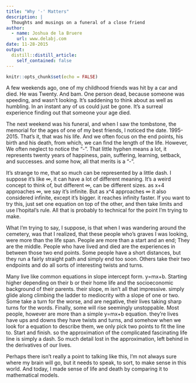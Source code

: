 ```yaml
---
title: "Why '-' Matters"
description: |
  Thoughts and musings on a funeral of a close friend
author:
  - name: Joshua de la Bruere
    url: www.delabj.com
date: 11-28-2015
output:
  distill::distill_article:
    self_contained: false
---
```


```r
knitr::opts_chunk$set(echo = FALSE)
```

A few weekends ago, one of my childhood friends was hit by a car and died. He was Twenty. And bam. One person dead, because someone was speeding, and wasn’t looking. It’s saddening to think about as well as humbling. In an instant any of us could just be gone. It’s a surreal experience finding out that someone your age died.

The next weekend was his funeral, and when I saw the tombstone, the memorial for the ages of one of my best friends, I noticed the date. 1995-2015. That’s it, that was his life. And we often focus on the end points, his birth and his death, from which, we can find the length of the life. However, We often neglect to notice the “-”. That little hyphen means a lot, it represents twenty years of happiness, pain, suffering, learning, setback, and successes. and some how, all that merits is a “-”.

It’s strange to me, that so much can be represented by a little dash. I suppose it’s like ∞, it can have a lot of different meaning. It’s a weird concept to think of, but different ∞, can be different sizes. as x+4 approaches ∞, we say it’s infinite. But as x^4 approaches ∞ it also considered infinite, except it’s bigger. it reaches infinity faster. If you want to try this, just set one equation on top of the other, and then take limits and use l'hopital’s rule.  All that is probably to technical for the point I’m trying to make.

What I’m trying to say, I suppose, is that when I was wandering around the cemetery,  was that I realized, that these people who’s graves I was looking, were more than the life span. People are more than a start and an end; They are the middle. People who have lived and died are the experiences in between those two end points. Some people have a short distances, but they run a fairly straight path and simply end too soon. Others take their two endpoints and do all sorts of interesting twists and turns.

Many live like common equations in slope intercept form. y=mx+b. Starting higher depending on their b or their home life and the socioeconomic background of their parents. their slope, m isn’t all that impressive. simply glide along climbing the ladder to mediocrity with a slope of one or two.  Some take a turn for the worse, and are negative, their lives taking sharp turns for the words. Finally, some will rise seemingly unstoppable. Most people, however are more than a simple y=mx+b equation. they’re lives have ups and downs they have twists and turns, and somehow when we look for a equation to describe them, we only pick two points to fit the line to. Start and finish. so the approximation of the complicated fascinating life line is simply a dash. So much detail lost in the approximation, left behind in the derivatives of our lives.

Perhaps there isn’t really a point to talking like this, I’m not always sure where my brain will go, but it needs to speak, to sort, to make sense in this world. And today, I made sense of life and death by comparing it to mathematical models.

